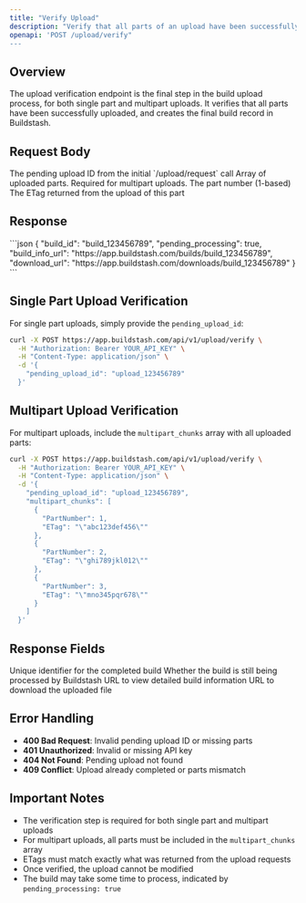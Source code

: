 ```yaml
---
title: "Verify Upload"
description: "Verify that all parts of an upload have been successfully uploaded and complete the build creation process"
openapi: 'POST /upload/verify"
---
```


## Overview

The upload verification endpoint is the final step in the build upload process, for both single part and multipart uploads. It verifies that all parts have been successfully uploaded, and creates the final build record in Buildstash.

## Request Body

<ParamField body="pending_upload_id" type="string" required>
  The pending upload ID from the initial `/upload/request` call
</ParamField>

<ParamField body="multipart_chunks" type="array">
  Array of uploaded parts. Required for multipart uploads.
  
  <Expandable title="Multipart Chunk Object">
    <ParamField body="PartNumber" type="integer" required>
      The part number (1-based)
    </ParamField>
    <ParamField body="ETag" type="string" required>
      The ETag returned from the upload of this part
    </ParamField>
  </Expandable>
</ParamField>

## Response

<ResponseExample>
  <ResponseExampleBody>
```json
{
  "build_id": "build_123456789",
  "pending_processing": true,
  "build_info_url": "https://app.buildstash.com/builds/build_123456789",
  "download_url": "https://app.buildstash.com/downloads/build_123456789"
}
```
  </ResponseExampleBody>
</ResponseExample>

## Single Part Upload Verification

For single part uploads, simply provide the `pending_upload_id`:

<CodeGroup>

```bash Single Part Verification
curl -X POST https://app.buildstash.com/api/v1/upload/verify \
  -H "Authorization: Bearer YOUR_API_KEY" \
  -H "Content-Type: application/json" \
  -d '{
    "pending_upload_id": "upload_123456789"
  }'
```

</CodeGroup>

## Multipart Upload Verification

For multipart uploads, include the `multipart_chunks` array with all uploaded parts:

<CodeGroup>

```bash Multipart Verification
curl -X POST https://app.buildstash.com/api/v1/upload/verify \
  -H "Authorization: Bearer YOUR_API_KEY" \
  -H "Content-Type: application/json" \
  -d '{
    "pending_upload_id": "upload_123456789",
    "multipart_chunks": [
      {
        "PartNumber": 1,
        "ETag": "\"abc123def456\""
      },
      {
        "PartNumber": 2,
        "ETag": "\"ghi789jkl012\""
      },
      {
        "PartNumber": 3,
        "ETag": "\"mno345pqr678\""
      }
    ]
  }'
```

</CodeGroup>

## Response Fields

<ResponseField name="build_id" type="string">
  Unique identifier for the completed build
</ResponseField>

<ResponseField name="pending_processing" type="boolean">
  Whether the build is still being processed by Buildstash
</ResponseField>

<ResponseField name="build_info_url" type="string">
  URL to view detailed build information
</ResponseField>

<ResponseField name="download_url" type="string">
  URL to download the uploaded file
</ResponseField>

## Error Handling

- **400 Bad Request**: Invalid pending upload ID or missing parts
- **401 Unauthorized**: Invalid or missing API key
- **404 Not Found**: Pending upload not found
- **409 Conflict**: Upload already completed or parts mismatch

## Important Notes

- The verification step is required for both single part and multipart uploads
- For multipart uploads, all parts must be included in the `multipart_chunks` array
- ETags must match exactly what was returned from the upload requests
- Once verified, the upload cannot be modified
- The build may take some time to process, indicated by `pending_processing: true` 